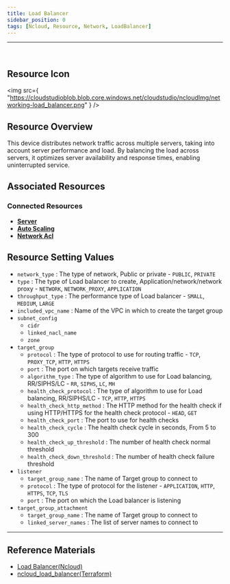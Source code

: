 ```yaml
---
title: Load Balancer
sidebar_position: 0
tags: [Ncloud, Resource, Network, LoadBalancer]
---
```


<hr />
<br />

## Resource Icon

<img
    src={
        "https://cloudstudioblob.blob.core.windows.net/cloudstudio/ncloudImg/networking-load_balancer.png"
    }
/>

## Resource Overview

This device distributes network traffic across multiple servers, taking into account server performance and load. By balancing the load across servers, it optimizes server availability and response times, enabling uninterrupted service.

## Associated Resources

### Connected Resources

-   [**Server**](https://docs.cstudio.app/en/docs/resource/ncloud/Compute/Server)
-   [**Auto Scaling**](https://docs.cstudio.app/en/docs/resource/ncloud/Compute/AutoScaling)
-   [**Network Acl**](https://docs.cstudio.app/en/docs/resource/ncloud/Security/NetworkAcl)

## Resource Setting Values

-   `network_type` : The type of network, Public or private - `PUBLIC`, `PRIVATE`
-   `type` : The type of Load balancer to create, Application/network/network proxy - `NETWORK`, `NETWORK_PROXY`, `APPLICATION`
-   `throughput_type` : The performance type of Load balancer - `SMALL`, `MEDIUM`, `LARGE`
-   `included_vpc_name` : Name of the VPC in which to create the target group
-   `subnet_config`
    -   `cidr`
    -   `linked_nacl_name`
    -   `zone`
-   `target_group`
    -   `protocol` : The type of protocol to use for routing traffic - `TCP`, `PROXY_TCP`, `HTTP`, `HTTPS`
    -   `port` : The port on which targets receive traffic
    -   `algorithm_type` : The type of algorithm to use for Load balancing, RR/SIPHS/LC - `RR`, `SIPHS`, `LC`, `MH`
    -   `health_check_protocol` : The type of algorithm to use for Load balancing, RR/SIPHS/LC - `TCP`, `HTTP`, `HTTPS`
    -   `health_check_http_method` : The HTTP method for the health check if using HTTP/HTTPS for the health check protocol - `HEAD`, `GET`
    -   `health_check_port` : The port to use for health checks
    -   `health_check_cycle` : The health check cycle in seconds, From 5 to 300
    -   `health_check_up_threshold` : The number of health check normal threshold
    -   `health_check_down_threshold` : The number of health check failure threshold
-   `listener`
    -   `target_group_name` : The name of Target group to connect to
    -   `protocol` : The type of protocol for the listener - `APPLICATION`, `HTTP`, `HTTPS`, `TCP`, `TLS`
    -   `port` : The port on which the Load balancer is listening
-   `target_group_attachment`
    -   `target_group_name` : The name of Target group to connect to
    -   `linked_server_names` : The list of server names to connect to

---

## Reference Materials

-   [Load Balancer(Ncloud)](https://www.ncloud.com/product/networking/loadBalancer)
-   [ncloud_load_balancer(Terraform)](https://registry.terraform.io/providers/NaverCloudPlatform/ncloud/latest/en/docs/resources/load_balancer)
